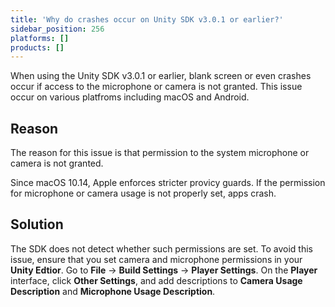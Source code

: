 ```yaml
---
title: 'Why do crashes occur on Unity SDK v3.0.1 or earlier?'
sidebar_position: 256
platforms: []
products: []
---
```



When using the Unity SDK v3.0.1 or earlier, blank screen or even crashes occur if access to the microphone or camera is not granted. This issue occur on various platfroms including macOS and Android.

## Reason

The reason for this issue is that permission to the system microphone or camera is not granted.

Since macOS 10.14, Apple enforces stricter provicy guards. If the permission for microphone or camera usage is not properly set, apps crash.

## Solution

The SDK does not detect whether such permissions are set. To avoid this issue, ensure that you set camera and microphone permissions in your **Unity Edtior**. Go to **File** -> **Build Settings** -> **Player Settings**. On the **Player** interface, click **Other Settings**, and add descriptions to **Camera Usage Description** and **Microphone Usage Description**.
